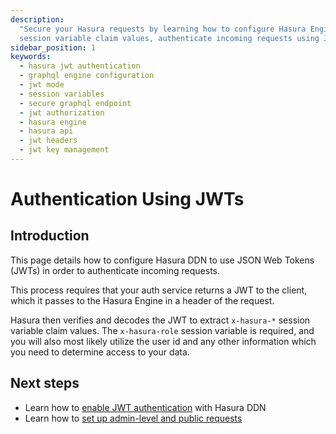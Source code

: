 ```yaml
---
description:
  "Secure your Hasura requests by learning how to configure Hasura Engine for JWT mode. Understand how to extract
  session variable claim values, authenticate incoming requests using JWT for powerful access control."
sidebar_position: 1
keywords:
  - hasura jwt authentication
  - graphql engine configuration
  - jwt mode
  - session variables
  - secure graphql endpoint
  - jwt authorization
  - hasura engine
  - hasura api
  - jwt headers
  - jwt key management
---
```



# Authentication Using JWTs

## Introduction

This page details how to configure Hasura DDN to use JSON Web Tokens (JWTs) in order to authenticate incoming requests.

This process requires that your auth service returns a JWT to the client, which it passes to the Hasura Engine in a
header of the request.

Hasura then verifies and decodes the JWT to extract `x-hasura-*` session variable claim values. The `x-hasura-role`
session variable is required, and you will also most likely utilize the user id and any other information which you need
to determine access to your data.

<Thumbnail src="/img/auth/auth-jwt-overview-diagram.png" alt="Authentication using JWT" />

## Next steps

- Learn how to [enable JWT authentication](auth/authentication/jwt/setup.mdx) with Hasura DDN
- Learn how to [set up admin-level and public requests](/recipes/authorization/index.mdx)
